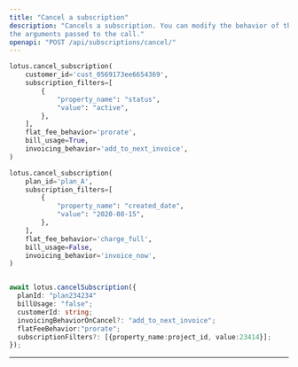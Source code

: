 ```yaml
---
title: "Cancel a subscription"
description: "Cancels a subscription. You can modify the behavior of the cancellation based on
the arguments passed to the call."
openapi: "POST /api/subscriptions/cancel/"
---
```


<CodeGroup>

```py Python
lotus.cancel_subscription(
    customer_id='cust_0569173ee6654369',
    subscription_filters=[
        {
            "property_name": "status",
            "value": "active",
        },
    ],
    flat_fee_behavior='prorate',
    bill_usage=True,
    invoicing_behavior='add_to_next_invoice',
)

lotus.cancel_subscription(
    plan_id='plan_A',
    subscription_filters=[
        {
            "property_name": "created_date",
            "value": "2020-08-15",
        },
    ],
    flat_fee_behavior='charge_full',
    bill_usage=False,
    invoicing_behavior='invoice_now',
)
```

```ts Typescript

await lotus.cancelSubscription({
  planId: "plan234234"
  billUsage: "false";
  customerId: string;
  invoicingBehaviorOnCancel?: "add_to_next_invoice";
  flatFeeBehavior:"prorate";
  subscriptionFilters?: [{property_name:project_id, value:23414}];
});
```

</CodeGroup>

---

